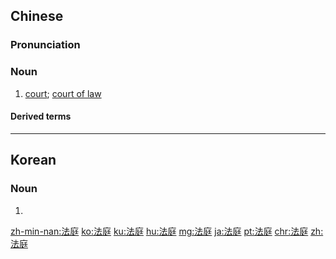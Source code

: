 {{also|法廷}}
==Chinese==
{{zh-forms}}

===Pronunciation===
{{zh-pron
|m=fǎtíng,er=y
|c=faat3 ting4
|h=pfs=fap-thìn
|md=huák-tìng
|mn=hoat-têng
|w=4faq din
|cat=n
}}

===Noun===
{{zh-noun}}

# {{lb|zh|legal}} [[court]]; [[court of law]]

====Derived terms====
{{zh-der|藐視法庭|交通法庭|勞工法庭|國際法庭|家事法庭|少年法庭|戰犯法庭|治安法庭|軍事法庭|革命法庭}}

{{zh-cat|Advanced|Law}}

----

==Korean==
{{ko-hanjatab}}

===Noun===
{{ko-noun|hj|hangeul=법정}}

# {{hanja form of|법정|[[court of law]]}}

[[zh-min-nan:法庭]]
[[ko:法庭]]
[[ku:法庭]]
[[hu:法庭]]
[[mg:法庭]]
[[ja:法庭]]
[[pt:法庭]]
[[chr:法庭]]
[[zh:法庭]]